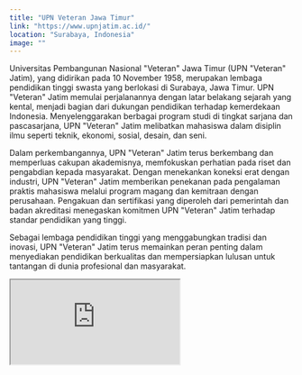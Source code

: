 ```yaml
---
title: "UPN Veteran Jawa Timur"
link: "https://www.upnjatim.ac.id/"
location: "Surabaya, Indonesia"
image: ""
---
```


Universitas Pembangunan Nasional "Veteran" Jawa Timur (UPN "Veteran" Jatim), yang didirikan pada 10 November 1958, merupakan lembaga pendidikan tinggi swasta yang berlokasi di Surabaya, Jawa Timur. UPN "Veteran" Jatim memulai perjalanannya dengan latar belakang sejarah yang kental, menjadi bagian dari dukungan pendidikan terhadap kemerdekaan Indonesia. Menyelenggarakan berbagai program studi di tingkat sarjana dan pascasarjana, UPN "Veteran" Jatim melibatkan mahasiswa dalam disiplin ilmu seperti teknik, ekonomi, sosial, desain, dan seni.

Dalam perkembangannya, UPN "Veteran" Jatim terus berkembang dan memperluas cakupan akademisnya, memfokuskan perhatian pada riset dan pengabdian kepada masyarakat. Dengan menekankan koneksi erat dengan industri, UPN "Veteran" Jatim memberikan penekanan pada pengalaman praktis mahasiswa melalui program magang dan kemitraan dengan perusahaan. Pengakuan dan sertifikasi yang diperoleh dari pemerintah dan badan akreditasi menegaskan komitmen UPN "Veteran" Jatim terhadap standar pendidikan yang tinggi.

Sebagai lembaga pendidikan tinggi yang menggabungkan tradisi dan inovasi, UPN "Veteran" Jatim terus memainkan peran penting dalam menyediakan pendidikan berkualitas dan mempersiapkan lulusan untuk tantangan di dunia profesional dan masyarakat.

<iframe src="https://www.google.com/maps/embed?pb=!1m18!1m12!1m3!1d3957.179897270388!2d112.78616537507256!3d-7.333683422131092!2m3!1f0!2f0!3f0!3m2!1i1024!2i768!4f13.1!3m3!1m2!1s0x2dd7fab87edcad15%3A0xb26589947991eea1!2sUniversitas%20Pembangunan%20Nasional%20Veteran%20Jawa%20Timur!5e0!3m2!1sid!2sid!4v1704529494209!5m2!1sid!2sid" className="w-full h-96 mb-32" loading="lazy" referrerpolicy="no-referrer-when-downgrade"></iframe>